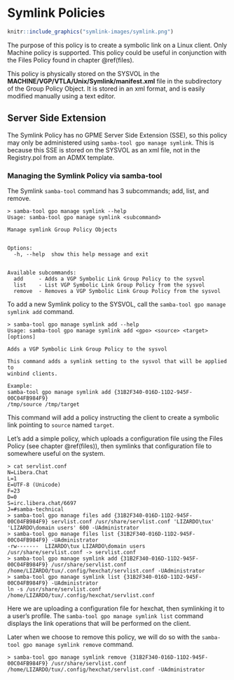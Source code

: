# Symlink Policies {#symlink}

```r
knitr::include_graphics("symlink-images/symlink.png")
```

The purpose of this policy is to create a symbolic link on a Linux client. Only Machine policy is supported. This policy could be useful in conjunction with the Files Policy found in chapter \@ref(files).

This policy is physically stored on the SYSVOL in the **MACHINE/VGP/VTLA/Unix/Symlink/manifest.xml** file in the subdirectory of the Group Policy Object. It is stored in an xml format, and is easily modified manually using a text editor.

## Server Side Extension

The Symlink Policy has no GPME Server Side Extension (SSE), so this policy may only be administered using `samba-tool gpo manage symlink`. This is because this SSE is stored on the SYSVOL as an xml file, not in the Registry.pol from an ADMX template.

###  Managing the Symlink Policy via samba-tool

The Symlink `samba-tool` command has 3 subcommands; add, list, and remove.

```
> samba-tool gpo manage symlink --help
Usage: samba-tool gpo manage symlink <subcommand>

Manage symlink Group Policy Objects


Options:
  -h, --help  show this help message and exit


Available subcommands:
  add     - Adds a VGP Symbolic Link Group Policy to the sysvol
  list    - List VGP Symbolic Link Group Policy from the sysvol
  remove  - Removes a VGP Symbolic Link Group Policy from the sysvol
```

To add a new Symlink policy to the SYSVOL, call the `samba-tool gpo manage symlink add` command.

```
> samba-tool gpo manage symlink add --help
Usage: samba-tool gpo manage symlink add <gpo> <source> <target> [options]

Adds a VGP Symbolic Link Group Policy to the sysvol

This command adds a symlink setting to the sysvol that will be applied to
winbind clients.

Example:
samba-tool gpo manage symlink add {31B2F340-016D-11D2-945F-00C04FB984F9}
/tmp/source /tmp/target
```

This command will add a policy instructing the client to create a symbolic link pointing to `source` named `target`.

Let's add a simple policy, which uploads a configuration file using the Files Policy (see chapter \@ref(files)), then symlinks that configuration file to somewhere useful on the system.

```
> cat servlist.conf
N=Libera.Chat
L=1
E=UTF-8 (Unicode)
F=23
D=0
S=irc.libera.chat/6697
J=#samba-technical
> samba-tool gpo manage files add {31B2F340-016D-11D2-945F-00C04FB984F9} servlist.conf /usr/share/servlist.conf 'LIZARDO\tux' 'LIZARDO\domain users' 600 -UAdministrator
> samba-tool gpo manage files list {31B2F340-016D-11D2-945F-00C04FB984F9} -UAdministrator
-rw-------	LIZARDO\tux	LIZARDO\domain users	/usr/share/servlist.conf -> servlist.conf
> samba-tool gpo manage symlink add {31B2F340-016D-11D2-945F-00C04FB984F9} /usr/share/servlist.conf /home/LIZARDO/tux/.config/hexchat/servlist.conf -UAdministrator
> samba-tool gpo manage symlink list {31B2F340-016D-11D2-945F-00C04FB984F9} -UAdministrator
ln -s /usr/share/servlist.conf /home/LIZARDO/tux/.config/hexchat/servlist.conf
```

Here we are uploading a configuration file for hexchat, then symlinking it to a user's profile. The `samba-tool gpo manage symlink list` command displays the link operations that will be performed on the client.

Later when we choose to remove this policy, we will do so with the `samba-tool gpo manage symlink remove` command.

```
> samba-tool gpo manage symlink remove {31B2F340-016D-11D2-945F-00C04FB984F9} /usr/share/servlist.conf /home/LIZARDO/tux/.config/hexchat/servlist.conf -UAdministrator
```
